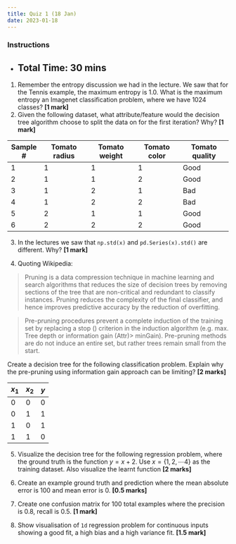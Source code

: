 ```yaml
---
title: Quiz 1 (18 Jan)
date: 2023-01-18
---
```


### Instructions
- Total Time: 30 mins
---
1. Remember the entropy discussion we had in the lecture. We saw that for the Tennis example, the maximum entropy is 1.0. What is the maximum entropy an Imagenet classification problem, where we have 1024 classes? **[1 mark]**
2. Given the following dataset, what attribute/feature would the decision tree algorithm choose to split the data on for the first iteration? Why? **[1 mark]**

| Sample # | Tomato radius | Tomato weight | Tomato color | Tomato quality |
|----------|---------------|---------------|--------------|----------------|
| 1        | 1             | 1             | 1            |  Good        |
| 2        | 1             | 1             | 2            |  Good        |
| 3        | 1             | 2             | 1            |  Bad         |
| 4        | 1             | 2             | 2            |  Bad         |
| 5        | 2             | 1             | 1            |  Good        |
| 6        | 2             | 2             | 2            |  Good        |



3. In the lectures we saw that `np.std(x)` and `pd.Series(x).std()` are different. Why? **[1 mark]**

4. Quoting Wikipedia: 

>Pruning is a data compression technique in machine learning and search algorithms that reduces the size of decision trees by removing sections of the tree that are non-critical and redundant to classify instances. Pruning reduces the complexity of the final classifier, and hence improves predictive accuracy by the reduction of overfitting.

>Pre-pruning procedures prevent a complete induction of the training set by replacing a stop () criterion in the induction algorithm (e.g. max. Tree depth or information gain (Attr)> minGain). Pre-pruning methods are do not induce an entire set, but rather trees remain small from the start. 

Create a decision tree for the following classification problem. Explain why the pre-pruning using information gain approach can be limiting? **[2 marks]**

| $x_1$ | $x_2$ | $y$ |
|----|----|---|
| 0  | 0  | 0 |
| 0  | 1  | 1 |
| 1  | 0  | 1 |
| 1  | 1  | 0 |

5. Visualize the decision tree for the following regression problem, where the ground truth is the function $y = x + 2$. Use $x = \{1, 2, \cdots 4\}$ as the training dataset. Also visualize the learnt function **[2 marks]**

6. Create an example ground truth and prediction where the mean absolute error is 100 and mean error is 0. **[0.5 marks]**

7. Create one confusion matrix for 100 total examples where the precision is 0.8, recall is 0.5. **[1 mark]**

8. Show visualisation of `1d` regression problem for continuous inputs showing a good fit, a high bias and a high variance fit. **[1.5 mark]**
